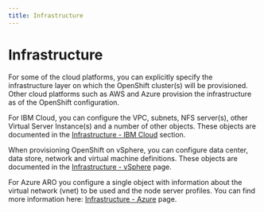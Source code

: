 ```yaml
---
title: Infrastructure
---
```


# Infrastructure

For some of the cloud platforms, you can explicitly specify the infrastructure layer on which the OpenShift cluster(s) will be provisioned. Other cloud platforms such as AWS and Azure provision the infrastructure as of the OpenShift configuration.

For IBM Cloud, you can configure the VPC, subnets, NFS server(s), other Virtual Server Instance(s) and a number of other objects. These objects are documented in the [Infrastructure - IBM Cloud](/cpd-design/objects/infrastructure#ibm-cloud) section.

When provisioning OpenShift on vSphere, you can configure data center, data store, network and virtual machine definitions. These objects are documented in the [Infrastructure - vSphere](/cpd-design/objects/infrastructure#vsphere) page.

For Azure ARO you configure a single object with information about the virtual network (vnet) to be used and the node server profiles. You can find more information here: [Infrastructure - Azure](/cpd-design/objects/infrastructure#microsoft-azure) page.